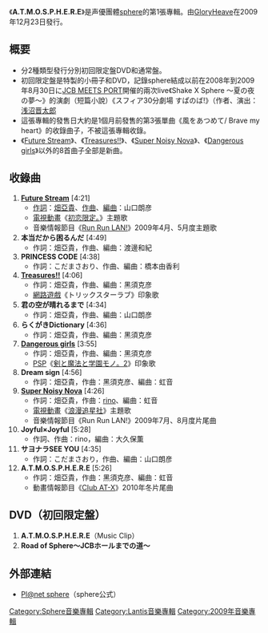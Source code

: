 {{unreferenced|time=2019-03-18T23:48:38+00:00}}
{{Infobox Album
| Name           = A.T.M.O.S.P.H.E.R.E
| Type           = 專輯
| Artist         = [[sphere_(聲優團體)|sphere]]
| Released       = 2009年12月23日
| Recorded       = 2009年{{JPN}}
| Genre          = [[J-POP|J-POP]]（[[動畫歌曲|動畫歌曲]]）
| Length         = 55分50秒
| Label          = [[GloryHeaven|GloryHeaven]]
| Producer       = [[櫻井優香|櫻井優香]]（[[Lantis|Lantis]]）
| Reviews        = 
| Chart position = -{}-
* 每日最高順位12位<small>（ORICON）</small>
* 週間最高順位19位<small>（ORICON）</small>
| Certification  = 
| Last album     = -
| This album     = '''A.T.M.O.S.P.H.E.R.E'''<br/>（2009年）
| Next album     = 
}}

《'''A.T.M.O.S.P.H.E.R.E'''》是声優團體[[sphere_(聲優團體)|sphere]]的第1張專輯。由[[GloryHeave|GloryHeave]]在2009年12月23日發行。

== 概要 ==
* 分2種類型發行分別初回限定盤DVD和通常盤。
* 初回限定盤是特製的小冊子和DVD，記錄sphere結成以前在2008年到2009年8月30日に[[JCB_MEETS_PORT|JCB MEETS PORT]]開催的兩次live《Shake X Sphere 〜夏の夜の夢〜》的演劇（短篇小說）《スフィア30分劇場 すぱのば!》（作者、演出：[[浅沼晋太郎|浅沼晋太郎]]
* 這張專輯的發售日大約是1個月前發售的第3張單曲《風をあつめて/ Brave my heart》的收錄曲子，不被這張專輯收錄。 
* 《[[Future_Stream|Future Stream]]》、《[[Future_Stream|Treasures!!]]》、《[[Super_Noisy_Nova|Super Noisy Nova]]》、《[[Super_Noisy_Nova|Dangerous girls]]》以外的8首曲子全部是新曲。 

== 收錄曲 ==
# '''[[Future_Stream|Future Stream]]''' [4:21]
#* [[作詞|作詞]]：[[畑亞貴|畑亞貴]]、[[作曲|作曲]]、[[編曲|編曲]]：山口朗彦
#* [[電視動畫|電視動畫]]《[[初恋限定。|初恋限定。]]》主題歌
#* 音樂情報節目《[[Run_Run_LAN!|Run Run LAN!]]》2009年4月、5月度主題歌
# '''本当だから困るんだ''' [4:49]
#* 作詞：畑亞貴，作曲、編曲：渡邊和紀
# '''PRINCESS CODE''' [4:38]
#* 作詞：こだまさおり、作曲、編曲：橋本由香利
# '''[[Future_Stream|Treasures!!]]''' [4:06]
#* 作詞：畑亞貴，作曲、編曲：黑須克彦
#* [[網路遊戲|網路遊戲]]《トリックスターラブ》印象歌 
# '''君の空が晴れるまで''' [4:34]
#* 作詞：畑亞貴，作曲、編曲：山口朗彦
# '''らくがきDictionary''' [4:36]
#* 作詞：畑亞貴，作曲、編曲：黑須克彦
# '''[[Super_Noisy_Nova|Dangerous girls]]''' [3:55]
#* 作詞：畑亞貴，作曲、編曲：黑須克彦
#* [[PSP|PSP]]《[[剣と魔法と学園モノ。2|剣と魔法と学園モノ。2]]》印象歌 
# '''Dream sign''' [4:56]
#* 作詞：畑亞貴，作曲：黑須克彦、編曲：虹音
# '''[[Super_Noisy_Nova|Super Noisy Nova]]''' [4:26]
#* 作詞：畑亞貴，作曲：[[rino|rino]]、編曲：虹音
#* [[電視動畫|電視動畫]]《[[浪漫追星社|浪漫追星社]]》主題歌
#* 音樂情報節目《Run Run LAN!》2009年7月、8月度片尾曲
# '''Joyful×Joyful''' [5:28]
#* 作詞、作曲：rino，編曲：大久保薫
# '''サヨナラSEE YOU''' [4:35]
#* 作詞：こだまさおり，作曲、編曲：山口朗彦
# '''A.T.M.O.S.P.H.E.R.E''' [5:26]
#* 作詞：畑亞貴，作曲：黑須克彦、編曲：虹音
#* 動畫情報節目《[[Club_AT-X|Club AT-X]]》2010年冬片尾曲

== DVD（初回限定盤） ==
# '''A.T.M.O.S.P.H.E.R.E'''（Music Clip）
# '''Road of Sphere〜JCBホールまでの道〜'''

== 外部連結 ==
* [http://www.planet-sphere.jp/ Pl@net sphere]{{Wayback|url=http://www.planet-sphere.jp/ |date=20110216131450 }}（sphere公式）

{{sphere}}
[[Category:Sphere音樂專輯|Category:Sphere音樂專輯]]
[[Category:Lantis音樂專輯|Category:Lantis音樂專輯]]
[[Category:2009年音樂專輯|Category:2009年音樂專輯]]